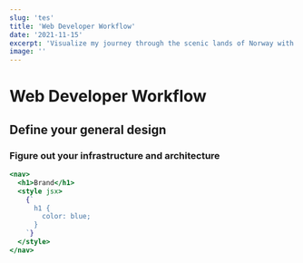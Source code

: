 ```yaml
---
slug: 'tes'
title: 'Web Developer Workflow'
date: '2021-11-15'
excerpt: 'Visualize my journey through the scenic lands of Norway with rich, stunning pictures and daily travel logs.'
image: ''
---
```


# Web Developer Workflow

## Define your general design

### Figure out your infrastructure and architecture

```jsx
<nav>
  <h1>Brand</h1>
  <style jsx>
    {`
      h1 {
        color: blue;
      }
    `}
  </style>
</nav>
```